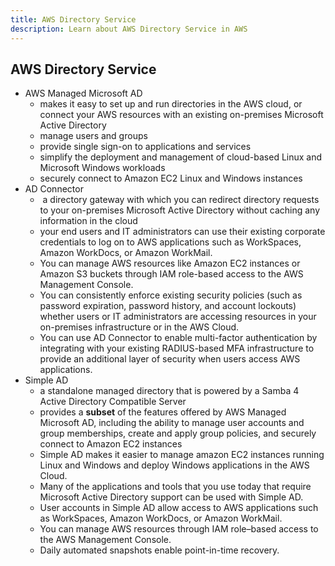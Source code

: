 ```yaml
---
title: AWS Directory Service
description: Learn about AWS Directory Service in AWS
---
```


## AWS Directory Service

- AWS Managed Microsoft AD
  - makes it easy to set up and run directories in the AWS cloud, or connect your AWS resources with an existing on-premises Microsoft Active Directory
  - manage users and groups
  - provide single sign-on to applications and services
  - simplify the deployment and management of cloud-based Linux and Microsoft Windows workloads
  - securely connect to Amazon EC2 Linux and Windows instances
- AD Connector
  -  a directory gateway with which you can redirect directory requests to your on-premises Microsoft Active Directory without caching any information in the cloud
  - your end users and IT administrators can use their existing corporate credentials to log on to AWS applications such as WorkSpaces, Amazon WorkDocs, or Amazon WorkMail.
  - You can manage AWS resources like Amazon EC2 instances or Amazon S3 buckets through IAM role-based access to the AWS Management Console.
  - You can consistently enforce existing security policies (such as password expiration, password history, and account lockouts) whether users or IT administrators are accessing resources in your on-premises infrastructure or in the AWS Cloud.
  - You can use AD Connector to enable multi-factor authentication by integrating with your existing RADIUS-based MFA infrastructure to provide an additional layer of security when users access AWS applications.
- Simple AD
  - a standalone managed directory that is powered by a Samba 4 Active Directory Compatible Server
  - provides a **subset** of the features offered by AWS Managed Microsoft AD, including the ability to manage user accounts and group memberships, create and apply group policies, and securely connect to Amazon EC2 instances
  - Simple AD makes it easier to manage amazon EC2 instances running Linux and Windows and deploy Windows applications in the AWS Cloud.
  - Many of the applications and tools that you use today that require Microsoft Active Directory support can be used with Simple AD.
  - User accounts in Simple AD allow access to AWS applications such as WorkSpaces, Amazon WorkDocs, or Amazon WorkMail.
  - You can manage AWS resources through IAM role–based access to the AWS Management Console.
  - Daily automated snapshots enable point-in-time recovery.
